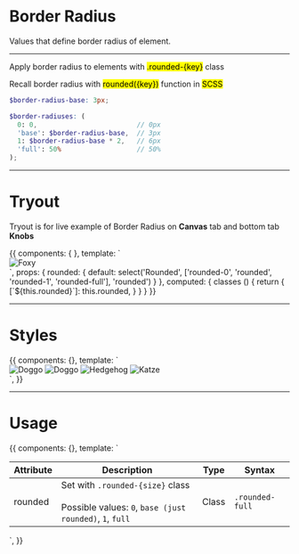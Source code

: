 <!-- Storybook Addon imports -->


<Meta title='6. Utilities|Border Radius' />


# Border Radius

Values that define border radius of element.

<hr/>

Apply border radius to elements with <mark>.rounded-{key}</mark> class

Recall border radius with <mark>rounded({key})</mark> function in <mark>SCSS</mark>

```scss
$border-radius-base: 3px;

$border-radiuses: (
  0: 0,                         // 0px
  'base': $border-radius-base,  // 3px
  1: $border-radius-base * 2,   // 6px
  'full': 50%                   // 50%
);
```

<hr />


# Tryout

Tryout is for live example of Border Radius on **Canvas** tab and bottom tab **Knobs**

<Story name='Tryout'>
  {{
    components: { },
    template: `<div>
      <img class="image" :class="classes" src="https://orangecss.com/images/thumbnails/square/fox-square.jpg" alt="Foxy" />
    </div>`,
    props: {
      rounded: {
        default: select('Rounded', ['rounded-0', 'rounded', 'rounded-1', 'rounded-full'], 'rounded')
      }
    },
    computed: {
      classes () {
        return {
          [`${this.rounded}`]: this.rounded,
        }
      }
    }
  }}
</Story>

<hr/>

# Styles

<Preview>
  <Story name='Styles'>
    {{
      components: {},
      template: `<div>
        <img class="image rounded-0" src="https://orangecss.com/images/thumbnails/square/fox-square.jpg" alt="Doggo" />
        <img class="image rounded" src="https://orangecss.com/images/thumbnails/square/cat-square.jpg" alt="Doggo" />
        <img class="image rounded-1" src="https://orangecss.com/images/thumbnails/square/hedgehog-square.jpg" alt="Hedgehog" />
        <img class="image rounded-full" src="https://orangecss.com/images/thumbnails/square/dog-square.jpg" alt="Katze" />
      </div>`,
    }}
  </Story>
</Preview>

<hr/>


# Usage 

<Story name='Usage'>
  {{
    components: {},
    template: `<table class="o-table o-table--compact o-table--celled">
      <thead>
        <tr>
          <th>Attribute</th>
          <th>Description</th>
          <th>Type</th>
          <th>Syntax</th>
        </tr>
      </thead>
      <tbody>
        <tr>
          <td>rounded</td>
          <td>
            Set with <code>.rounded-{size}</code> class <br/><br />
            Possible values: <code>0</code>, <code>base (just rounded)</code>, <code>1</code>, <code>full</code>
          </td>
          <td>Class</td>
          <td><code>.rounded-full</code></td>
        </tr>
      </tbody>
    </table>`,
  }}
</Story>
